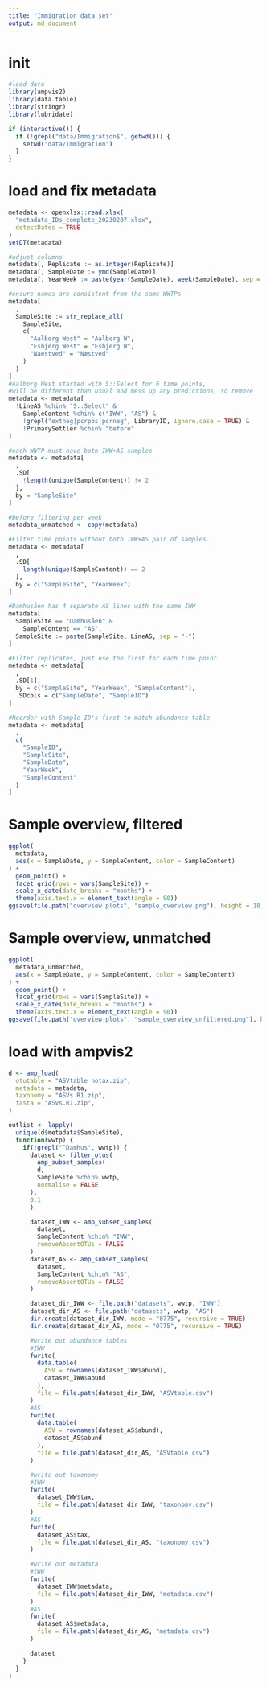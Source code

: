 ```yaml
---
title: "Immigration data set"
output: md_document
---
```


# init
```r
#load data
library(ampvis2)
library(data.table)
library(stringr)
library(lubridate)

if (interactive()) {
  if (!grepl("data/Immigration$", getwd())) {
    setwd("data/Immigration")
  }
}
```

# load and fix metadata
```r
metadata <- openxlsx::read.xlsx(
  "metadata_IDs_complete_20230207.xlsx",
  detectDates = TRUE
)
setDT(metadata)

#adjust columns
metadata[, Replicate := as.integer(Replicate)]
metadata[, SampleDate := ymd(SampleDate)]
metadata[, YearWeek := paste(year(SampleDate), week(SampleDate), sep = "-")]

#ensure names are consistent from the same WWTPs
metadata[
  ,
  SampleSite := str_replace_all(
    SampleSite,
    c(
      "Aalborg West" = "Aalborg W",
      "Esbjerg West" = "Esbjerg W",
      "Naestved" = "Næstved"
    )
  )
]
#Aalborg West started with S::Select for 6 time points,
#will be different than usual and mess up any predictions, so remove
metadata <- metadata[
  !LineAS %chin% "S::Select" &
    SampleContent %chin% c("IWW", "AS") &
    !grepl("extneg|pcrpos|pcrneg", LibraryID, ignore.case = TRUE) &
    !PrimarySettler %chin% "before"
]

#each WWTP must have both IWW+AS samples
metadata <- metadata[
  ,
  .SD[
    !length(unique(SampleContent)) != 2
  ],
  by = "SampleSite"
]

#before filtering per week
metadata_unmatched <- copy(metadata)

#Filter time points without both IWW+AS pair of samples.
metadata <- metadata[
  ,
  .SD[
    length(unique(SampleContent)) == 2
  ],
  by = c("SampleSite", "YearWeek")
]

#Damhusåen has 4 separate AS lines with the same IWW
metadata[
  SampleSite == "Damhusåen" &
    SampleContent == "AS",
  SampleSite := paste(SampleSite, LineAS, sep = "-")
]

#Filter replicates, just use the first for each time point
metadata <- metadata[
  ,
  .SD[1],
  by = c("SampleSite", "YearWeek", "SampleContent"),
  .SDcols = c("SampleDate", "SampleID")
]

#Reorder with Sample ID's first to match abundance table
metadata <- metadata[
  ,
  c(
    "SampleID",
    "SampleSite",
    "SampleDate",
    "YearWeek",
    "SampleContent"
  )
]
```

# Sample overview, filtered
```r
ggplot(
  metadata,
  aes(x = SampleDate, y = SampleContent, color = SampleContent)
) +
  geom_point() +
  facet_grid(rows = vars(SampleSite)) +
  scale_x_date(date_breaks = "months") +
  theme(axis.text.x = element_text(angle = 90))
ggsave(file.path("overview plots", "sample_overview.png"), height = 18, width = 12)
```

# Sample overview, unmatched
```r
ggplot(
  metadata_unmatched,
  aes(x = SampleDate, y = SampleContent, color = SampleContent)
) +
  geom_point() +
  facet_grid(rows = vars(SampleSite)) +
  scale_x_date(date_breaks = "months") +
  theme(axis.text.x = element_text(angle = 90))
ggsave(file.path("overview plots", "sample_overview_unfiltered.png"), height = 18, width = 12)
```

# load with ampvis2
```r
d <- amp_load(
  otutable = "ASVtable_notax.zip",
  metadata = metadata,
  taxonomy = "ASVs.R1.zip",
  fasta = "ASVs.R1.zip",
)
```

```r
outlist <- lapply(
  unique(d$metadata$SampleSite),
  function(wwtp) {
    if(!grepl("^Damhus", wwtp)) {
      dataset <- filter_otus(
        amp_subset_samples(
        d,
        SampleSite %chin% wwtp,
        normalise = FALSE
      ),
      0.1
      )

      dataset_IWW <- amp_subset_samples(
        dataset,
        SampleContent %chin% "IWW",
        removeAbsentOTUs = FALSE
      )
      dataset_AS <- amp_subset_samples(
        dataset,
        SampleContent %chin% "AS",
        removeAbsentOTUs = FALSE
      )

      dataset_dir_IWW <- file.path("datasets", wwtp, "IWW")
      dataset_dir_AS <- file.path("datasets", wwtp, "AS")
      dir.create(dataset_dir_IWW, mode = "0775", recursive = TRUE)
      dir.create(dataset_dir_AS, mode = "0775", recursive = TRUE)

      #write out abundance tables
      #IWW
      fwrite(
        data.table(
          ASV = rownames(dataset_IWW$abund),
          dataset_IWW$abund
        ),
        file = file.path(dataset_dir_IWW, "ASVtable.csv")
      )
      #AS
      fwrite(
        data.table(
          ASV = rownames(dataset_AS$abund),
          dataset_AS$abund
        ),
        file = file.path(dataset_dir_AS, "ASVtable.csv")
      )

      #write out taxonomy
      #IWW
      fwrite(
        dataset_IWW$tax,
        file = file.path(dataset_dir_IWW, "taxonomy.csv")
      )
      #AS
      fwrite(
        dataset_AS$tax,
        file = file.path(dataset_dir_AS, "taxonomy.csv")
      )

      #write out metadata
      #IWW
      fwrite(
        dataset_IWW$metadata,
        file = file.path(dataset_dir_IWW, "metadata.csv")
      )
      #AS
      fwrite(
        dataset_AS$metadata,
        file = file.path(dataset_dir_AS, "metadata.csv")
      )

      dataset
    }
  }
)
```
